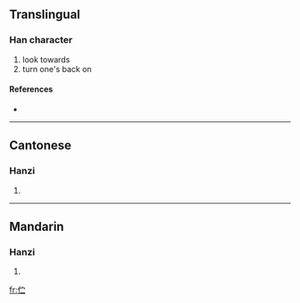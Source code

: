 {{also|佇}}
==Translingual==

===Han character===
{{Han char|rn=9|rad=人|as=04|sn=6|four=|canj=人十一 (OJM)}}

# look towards
# turn one's back on

====References====
* {{Han ref|kx=0096.121|hdz=10126.050|uh=4F2B|ud=20267}}

----

==Cantonese==

===Hanzi===
{{yue-hanzi|jyut=|y=chyu5}}

# {{defn|Cantonese}}

----

==Mandarin==

===Hanzi===
{{cmn-hanzi|tra=佇|pin=[[bà]] ([[ba4]]), [[bǎi]] ([[bai3]]), [[zhù]] ([[zhu4]])|wg=pa<sup>4</sup>, pai<sup>3</sup>, chu<sup>4</sup>}}

# {{defn|Mandarin}}

[[fr:伫]]